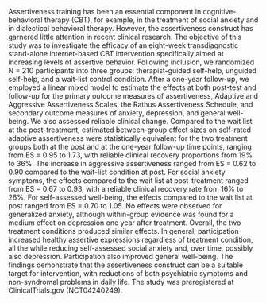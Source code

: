 Assertiveness training has been an essential component in cognitive-behavioral therapy (CBT), for example, in the treatment of social anxiety and in dialectical behavioral therapy. However, the assertiveness construct has garnered little attention in recent clinical research. The objective of this study was to investigate the efficacy of an eight-week transdiagnostic stand-alone internet-based CBT intervention specifically aimed at increasing levels of assertive behavior. Following inclusion, we randomized N = 210 participants into three groups: therapist-guided self-help, unguided self-help, and a wait-list control condition. After a one-year follow-up, we employed a linear mixed model to estimate the effects at both post-test and follow-up for the primary outcome measures of assertiveness, Adaptive and Aggressive Assertiveness Scales, the Rathus Assertiveness Schedule, and secondary outcome measures of anxiety, depression, and general well-being. We also assessed reliable clinical change. Compared to the wait list at the post-treatment, estimated between-group effect sizes on self-rated adaptive assertiveness were statistically equivalent for the two treatment groups both at the post and at the one-year follow-up time points, ranging from ES = 0.95 to 1.73, with reliable clinical recovery proportions from 19% to 36%. The increase in aggressive assertiveness ranged from ES = 0.62 to 0.90 compared to the wait-list condition at post. For social anxiety symptoms, the effects compared to the wait list at post-treatment ranged from ES = 0.67 to 0.93, with a reliable clinical recovery rate from 16% to 26%. For self-assessed well-being, the effects compared to the wait list at post ranged from ES = 0.70 to 1.05. No effects were observed for generalized anxiety, although within-group evidence was found for a medium effect on depression one year after treatment. Overall, the two treatment conditions produced similar effects. In general, participation increased healthy assertive expressions regardless of treatment condition, all the while reducing self-assessed social anxiety and, over time, possibly also depression. Participation also improved general well-being. The findings demonstrate that the assertiveness construct can be a suitable target for intervention, with reductions of both psychiatric symptoms and non-syndromal problems in daily life. The study was preregistered at ClinicalTrials.gov (NCT04240249).
